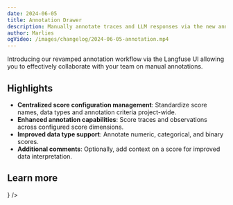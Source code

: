 ```yaml
---
date: 2024-06-05
title: Annotation Drawer
description: Manually annotate traces and LLM responses via the new annotation drawer. You can defined a standardized set of scores and criteria for your project.
author: Marlies
ogVideo: /images/changelog/2024-06-05-annotation.mp4
---
```



<ChangelogHeader />

Introducing our revamped annotation workflow via the Langfuse UI allowing you to effectively collaborate with your team on manual annotations.

## Highlights

- **Centralized score configuration management**: Standardize score names, data types and annotation criteria project-wide.
- **Enhanced annotation capabilities**: Score traces and observations across configured score dimensions.
- **Improved data type support**: Annotate numeric, categorical, and binary scores.
- **Additional comments**: Optionally, add context on a score for improved data interpretation.

## Learn more


<Cards num={3}>
  <Card title="Docs" href="/docs/scores/annotation" icon={<BookOpen />} />
</Cards>
